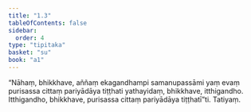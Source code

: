 ```yaml
---
title: "1.3"
tableOfContents: false
sidebar:
  order: 4
type: "tipitaka"
basket: "su"
book: "a1"
---
```



<DynamicBreadcrumb />

<Division number="3" book="a1" bookNo="15" page="1">

<Paragraph number="7" book="a1">
“Nāhaṃ, bhikkhave, aññaṃ ekagandhampi samanupassāmi yaṃ evaṃ purisassa cittaṃ pariyādāya tiṭṭhati yathayidaṃ, bhikkhave, itthigandho. Itthigandho, bhikkhave, purisassa cittaṃ pariyādāya tiṭṭhatī”ti.

</Paragraph>
</Division>

<Paragraph number="8" type="center" book="a1">
Tatiyaṃ.
</Paragraph>